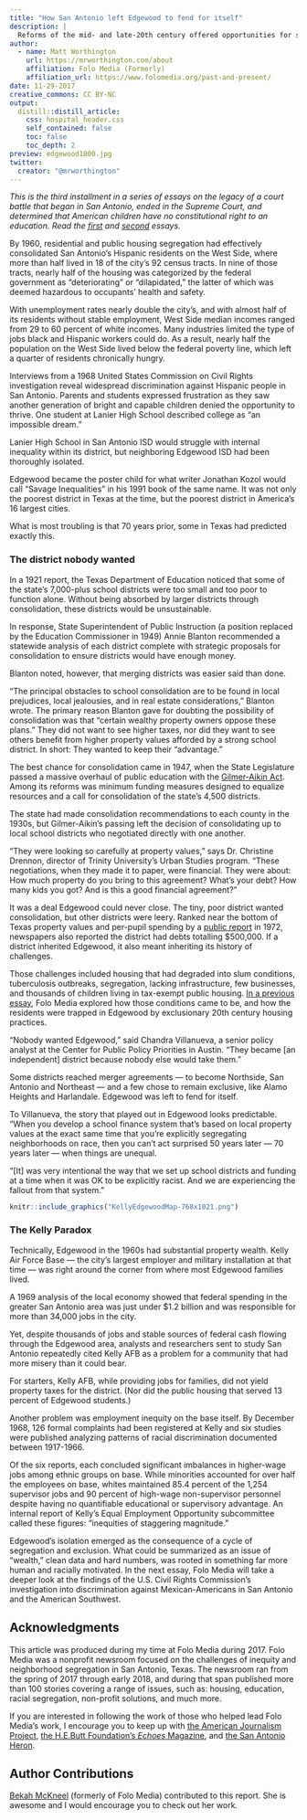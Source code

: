 ```yaml
---
title: "How San Antonio left Edgewood to fend for itself"
description: |
  Reforms of the mid- and late-20th century offered opportunities for some school districts to shore up their property tax base and create more secure funding. Edgewood, however, would not be one of these.
author:
  - name: Matt Worthington 
    url: https://mrworthington.com/about
    affiliation: Folo Media (Formerly)
    affiliation_url: https://www.folomedia.org/past-and-present/
date: 11-29-2017
creative_commons: CC BY-NC
output:
  distill::distill_article:
    css: hospital_header.css
    self_contained: false
    toc: false
    toc_depth: 2
preview: edgewood1800.jpg
twitter:
  creator: "@mrworthington"
---
```


_This is the third installment in a series of essays on the legacy of a court battle that began in San Antonio, ended in the Supreme Court, and determined that American children have no constitutional right to an education. Read the [*first*](https://www.folomedia.org/americans-no-right-education/) and [*second*](https://www.folomedia.org/san-antonio-segregated-schools/) essays._

By 1960, residential and public housing segregation had effectively consolidated San Antonio's Hispanic residents on the West Side, where more than half lived in 18 of the city's 92 census tracts. In nine of those tracts, nearly half of the housing was categorized by the federal government as "deteriorating" or "dilapidated," the latter of which was deemed hazardous to occupants' health and safety.

With unemployment rates nearly double the city's, and with almost half of its residents without stable employment, West Side median incomes ranged from 29 to 60 percent of white incomes. Many industries limited the type of jobs black and Hispanic workers could do. As a result, nearly half the population on the West Side lived below the federal poverty line, which left a quarter of residents chronically hungry.

Interviews from a 1968 United States Commission on Civil Rights investigation reveal widespread discrimination against Hispanic people in San Antonio. Parents and students expressed frustration as they saw another generation of bright and capable children denied the opportunity to thrive. One student at Lanier High School described college as "an impossible dream."

Lanier High School in San Antonio ISD would struggle with internal inequality within its district, but neighboring Edgewood ISD had been thoroughly isolated.

Edgewood became the poster child for what writer Jonathan Kozol would call "Savage Inequalities" in his 1991 book of the same name. It was not only the poorest district in Texas at the time, but the poorest district in America's 16 largest cities.

What is most troubling is that 70 years prior, some in Texas had predicted exactly this.

### The district nobody wanted

In a 1921 report, the Texas Department of Education noticed that some of the state's 7,000-plus school districts were too small and too poor to function alone. Without being absorbed by larger districts through consolidation, these districts would be unsustainable.

In response, State Superintendent of Public Instruction (a position replaced by the Education Commissioner in 1949) Annie Blanton recommended a statewide analysis of each district complete with strategic proposals for consolidation to ensure districts would have enough money.

Blanton noted, however, that merging districts was easier said than done.

"The principal obstacles to school consolidation are to be found in local prejudices, local jealousies, and in real estate considerations," Blanton wrote. The primary reason Blanton gave for doubting the possibility of consolidation was that "certain wealthy property owners oppose these plans." They did not want to see higher taxes, nor did they want to see others benefit from higher property values afforded by a strong school district. In short: They wanted to keep their "advantage."

The best chance for consolidation came in 1947, when the State Legislature passed a massive overhaul of public education with the [Gilmer-Aikin Act][3]. Among its reforms was minimum funding measures designed to equalize resources and a call for consolidation of the state's 4,500 districts.

The state had made consolidation recommendations to each county in the 1930s, but Gilmer-Aikin's passing left the decision of consolidating up to local school districts who negotiated directly with one another.

"They were looking so carefully at property values," says Dr. Christine Drennon, director of Trinity University's Urban Studies program. "These negotiations, when they made it to paper, were financial. They were about: How much property do you bring to this agreement? What's your debt? How many kids you got? And is this a good financial agreement?"

It was a deal Edgewood could never close. The tiny, poor district wanted consolidation, but other districts were leery. Ranked near the bottom of Texas property values and per-pupil spending by a [public report][4] in 1972, newspapers also reported the district had debts totalling $500,000. If a district inherited Edgewood, it also meant inheriting its history of challenges.

Those challenges included housing that had degraded into slum conditions, tuberculosis outbreaks, segregation, lacking infrastructure, few businesses, and thousands of children living in tax-exempt public housing. [In a previous essay](https://www.folomedia.org/san-antonio-segregated-schools/), Folo Media explored how those conditions came to be, and how the residents were trapped in Edgewood by exclusionary 20th century housing practices.

"Nobody wanted Edgewood," said Chandra Villanueva, a senior policy analyst at the Center for Public Policy Priorities in Austin. "They became [an independent] district because nobody else would take them."

Some districts reached merger agreements — to become Northside, San Antonio and Northeast — and a few chose to remain exclusive, like Alamo Heights and Harlandale. Edgewood was left to fend for itself.

To Villanueva, the story that played out in Edgewood looks predictable. "When you develop a school finance system that's based on local property values at the exact same time that you're explicitly segregating neighborhoods on race, then you can't act surprised 50 years later — 70 years later — when things are unequal.

"[It] was very intentional the way that we set up school districts and funding at a time when it was OK to be explicitly racist. And we are experiencing the fallout from that system."

```r
knitr::include_graphics("KellyEdgewoodMap-768x1021.png")
```


### The Kelly Paradox

Technically, Edgewood in the 1960s had substantial property wealth. Kelly Air Force Base — the city's largest employer and military installation at that time — was right around the corner from where most Edgewood families lived.

A 1969 analysis of the local economy showed that federal spending in the greater San Antonio area was just under $1.2 billion and was responsible for more than 34,000 jobs in the city.

Yet, despite thousands of jobs and stable sources of federal cash flowing through the Edgewood area, analysts and researchers sent to study San Antonio repeatedly cited Kelly AFB as a problem for a community that had more misery than it could bear.

For starters, Kelly AFB, while providing jobs for families, did not yield property taxes for the district. (Nor did the public housing that served 13 percent of Edgewood students.)

Another problem was employment inequity on the base itself. By December 1968, 126 formal complaints had been registered at Kelly and six studies were published analyzing patterns of racial discrimination documented between 1917-1966.

Of the six reports, each concluded significant imbalances in higher-wage jobs among ethnic groups on base. While minorities accounted for over half the employees on base, whites maintained 85.4 percent of the 1,254 supervisor jobs and 90 percent of high-wage non-supervisor personnel despite having no quantifiable educational or supervisory advantage. An internal report of Kelly's Equal Employment Opportunity subcommittee called these figures: "inequities of staggering magnitude."

Edgewood's isolation emerged as the consequence of a cycle of segregation and exclusion. What could be summarized as an issue of "wealth," clean data and hard numbers, was rooted in something far more human and racially motivated. In the next essay, Folo Media will take a deeper look at the findings of the U.S. Civil Rights Commission's investigation into discrimination against Mexican-Americans in San Antonio and the American Southwest.

[3]: https://tshaonline.org/handbook/online/articles/mlg01
[4]: https://searchworks.stanford.edu/view/321695

## Acknowledgments {.appendix}

This article was produced during my time at Folo Media during 2017. Folo Media was a nonprofit newsroom focused on the challenges of inequity and neighborhood segregation in San Antonio, Texas. The newsroom ran from the spring of 2017 through early 2018, and during that span published more than 100 stories covering a range of issues, such as: housing, education, racial segregation, non-profit solutions, and much more.

If you are interested in following the work of those who helped lead Folo Media's work, I encourage you to keep up with [the American Journalism Project](http://www.theajp.org), [the H.E.Butt Foundation's *Echoes* Magazine](https://echoes.hebfdn.org), and [the San Antonio Heron](https://saheron.com).

## Author Contributions {.appendix}

[Bekah McKneel](http://bekahmcneel.com) (formerly of Folo Media) contributed to this report. She is awesome and I would encourage you to check out her work.


